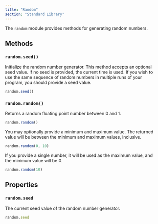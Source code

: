 ```yaml
---
title: "Random"
section: "Standard Library"
---
```


The `random` module provides methods for generating random numbers.

## Methods

### `random.seed()`
Initialize the random number generator. This method accepts an optional seed value. If no seed is provided, the current time is used. If you wish to use the same sequence of random numbers in multiple runs of your program, you should provide a seed value.

```typescript
random.seed()
```

### `random.random()`
Returns a random floating point number between 0 and 1.

```typescript
random.random()
```

You may optionally provide a minimum and maximum value. The returned value will be between the minimum and maximum values, inclusive.

```typescript
random.random(0, 10)
```

If you provide a single number, it will be used as the maximum value, and the minimum value will be 0.

```typescript
random.random(10)
```

## Properties

### `random.seed`
The current seed value of the random number generator.

```typescript
random.seed
```